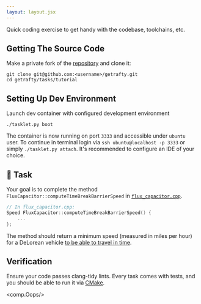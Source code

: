```yaml
---
layout: layout.jsx
---
```



Quick coding exercise to get handy with the codebase, toolchains, etc.

## Getting The Source Code

Make a private fork of the [repository](https://github.com/getrafty-org/getrafty) and clone it:

```shell
git clone git@github.com:<username>/getrafty.git
cd getrafty/tasks/tutorial
```


## Setting Up Dev Environment

Launch dev container with configured development environment

```shell
./tasklet.py boot 
```

The container is now running on port `3333` and accessible under `ubuntu` user. To continue in terminal login via `ssh ubuntu@localhost -p 3333` or simply `./tasklet.py attach`. It's recommended to configure an IDE of your choice.


## 🧠 Task

Your goal is to complete the method `FluxCapacitor::computeTimeBreakBarrierSpeed` in [`flux_capacitor.cpp`](https://github.com/getrafty-org/getrafty/blob/main/tasks/tutorial/flux_capacitor.cpp).

```c++
// In flux_capacitor.cpp:
Speed FluxCapacitor::computeTimeBreakBarrierSpeed() {
    ...
};
```

The method should return a minimum speed (measured in miles per hour) for a DeLorean vehicle [to be able to travel in time](https://en.wikipedia.org/wiki/DeLorean_time_machine#Operation).

## Verification

Ensure your code passes clang-tidy lints. Every task comes with tests, and you should be able to run it via [CMake](https://cmake.org/cmake/help/latest/guide/tutorial/A%20Basic%20Starting%20Point.html).

<comp.Oops/>


